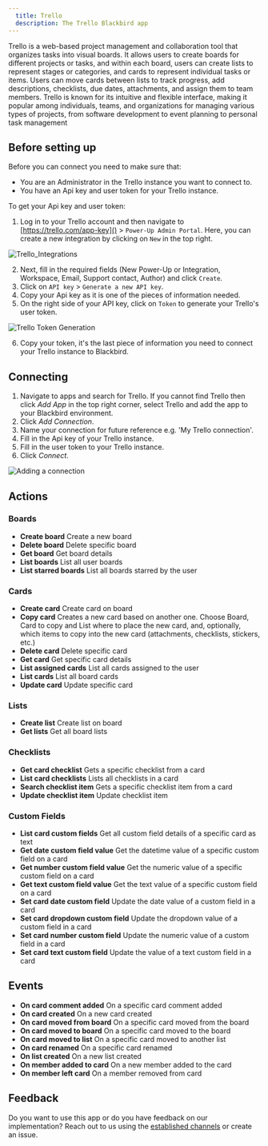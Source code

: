 ```yaml
---
  title: Trello
  description: The Trello Blackbird app
---
```


<LinkCard title="View on Github" target="_blank" href="https://github.com/bb-io/Trello" icon="github" />

Trello is a web-based project management and collaboration tool that organizes tasks into visual boards. It allows users to create boards for different projects or tasks, and within each board, users can create lists to represent stages or categories, and cards to represent individual tasks or items. Users can move cards between lists to track progress, add descriptions, checklists, due dates, attachments, and assign them to team members. Trello is known for its intuitive and flexible interface, making it popular among individuals, teams, and organizations for managing various types of projects, from software development to event planning to personal task management

## Before setting up

Before you can connect you need to make sure that:

- You are an Administrator in the Trello instance you want to connect to.
- You have an Api key and user token for your Trello instance.

To get your Api key and user token: 

1. Log in to your Trello account and then navigate to [https://trello.com/app-key]() > `Power-Up Admin Portal`. Here, you can create a new integration by clicking on `New` in the top right.

![Trello_Integrations](https://raw.githubusercontent.com/bb-io/Trello/main/image/README/Trello_Integrations_1.png)

2. Next, fill in the required fields (New Power-Up or Integration, Workspace, Email, Support contact, Author) and click `Create`. 
3. Click on `API key` > `Generate a new API key`. 
4. Copy your Api key as it is one of the pieces of information needed. 
5. On the right side of your API key, click on `Token` to generate your Trello's user token.

![Trello Token Generation](https://raw.githubusercontent.com/bb-io/Trello/main/image/README/Trello_Token_2.png)

6. Copy your token, it's the last piece of information you need to connect your Trello instance to Blackbird.

## Connecting

1. Navigate to apps and search for Trello. If you cannot find Trello then click _Add App_ in the top right corner, select Trello and add the app to your Blackbird environment.
2. Click _Add Connection_.
3. Name your connection for future reference e.g. 'My Trello connection'.
4. Fill in the Api key of your Trello instance.
5. Fill in the user token to your Trello instance.
6. Click _Connect_.

![Adding a connection](https://raw.githubusercontent.com/bb-io/Trello/main/image/README/Trello_Connection_3.png)

## Actions

### Boards

- **Create board** Create a new board
- **Delete board** Delete specific board
- **Get board** Get board details
- **List boards** List all user boards
- **List starred boards** List all boards starred by the user

### Cards

- **Create card** Create card on board
- **Copy card** Creates a new card based on another one. Choose Board, Card to copy and List where to place the new card, and, optionally, which items to copy into the new card (attachments, checklists, stickers, etc.)
- **Delete card** Delete specific card
- **Get card** Get specific card details
- **List assigned cards** List all cards assigned to the user
- **List cards** List all board cards
- **Update card** Update specific card

### Lists

- **Create list** Create list on board
- **Get lists** Get all board lists

### Checklists

- **Get card checklist**  Gets a specific checklist from a card
- **List card checklists**  Lists all checklists in a card
- **Search checklist item**  Gets a specific checklist item from a card
- **Update checklist item**  Update checklist item

### Custom Fields

- **List card custom fields** Get all custom field details of a specific card as text
- **Get date custom field value** Get the datetime value of a specific custom field on a card
- **Get number custom field value** Get the numeric value of a specific custom field on a card
- **Get text custom field value** Get the text value of a specific custom field on a card
- **Set card date custom field** Update the date value of a custom field in a card
- **Set card dropdown custom field** Update the dropdown value of a custom field in a card
- **Set card number custom field** Update the numeric value of a custom field in a card
- **Set card text custom field** Update the value of a text custom field in a card

## Events

- **On card comment added** On a specific card comment added
- **On card created** On a new card created
- **On card moved from board** On a specific card moved from the board
- **On card moved to board** On a specific card moved to the board
- **On card moved to list** On a specific card moved to another list
- **On card renamed** On a specific card renamed
- **On list created** On a new list created
- **On member added to card** On a new member added to the card
- **On member left card** On a member removed from card

## Feedback

Do you want to use this app or do you have feedback on our implementation? Reach out to us using the [established channels](https://www.blackbird.io/) or create an issue.

